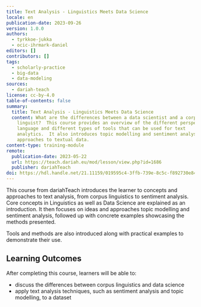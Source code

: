 ```yaml
---
title: Text Analysis - Linguistics Meets Data Science
locale: en
publication-date: 2023-09-26
version: 1.0.0
authors:
  - tyrkkoe-jukka
  - ocic-ihrmark-daniel
editors: []
contributors: []
tags:
  - scholarly-practice
  - big-data
  - data-modeling
sources:
  - dariah-teach
license: cc-by-4.0
table-of-contents: false
summary:
  title: Text Analysis - Linguistics Meets Data Science
  content: What are the differences between a data scientist and a corpus
    linguist?  This course provides an overview of the different perspectives on
    language and different types of tools that can be used for text
    analytics.  It also introduces topic modelling and sentiment analysis as
    approaches to textual data.
content-type: training-module
remote:
  publication-date: 2023-05-22
  url: https://teach.dariah.eu/mod/lesson/view.php?id=1686
  publisher: dariahTeach
doi: https://hdl.handle.net/21.11159/019595c4-3ffb-739e-8c5c-f892730e84c9
---
```

T﻿his course from dariahTeach introduces the learner to concepts and approaches to text analysis, from corpus linguistics to sentiment analysis.  Core concepts in Linguistics as well as Data Science are explained as an introduction.  It then focuses on ideas and approaches topic modelling and sentiment analysis, followed up with concrete examples showcasing the methods presented.

T﻿ools and methods are also introduced along with practical examples to demonstrate their use.

## L﻿earning Outcomes

A﻿fter completing this course, learners will be able to:

* d﻿iscuss the differences between corpus linguistics and data science
* a﻿pply text analysis techniques, such as sentiment analysis and topic modelling, to a dataset

<ExternalResource title="Interested in learning more?" subtitle="Check out Text Analysis - Linguistics Meets Data Science" url="https://teach.dariah.eu/mod/lesson/view.php?id=1686" />
